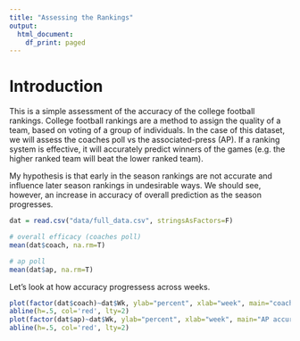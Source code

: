 ```yaml
---
title: "Assessing the Rankings"
output:
  html_document:
    df_print: paged
---
```


# Introduction
This is a simple assessment of the accuracy of the college football rankings. College football rankings are a method to assign the quality of a team, based on voting of a group of individuals. In the case of this dataset, we will assess the coaches poll vs the associated-press (AP). If a ranking system is effective, it will accurately predict winners of the games (e.g. the higher ranked team will beat the lower ranked team). 

My hypothesis is that early in the season rankings are not accurate and influence later season rankings in undesirable ways. We should see, however, an increase in accuracy of overall prediction as the season progresses. 

```r
dat = read.csv("data/full_data.csv", stringsAsFactors=F)

# overall efficacy (coaches poll)
mean(dat$coach, na.rm=T)

# ap poll
mean(dat$ap, na.rm=T)

```


Let's look at how accuracy progressess across weeks.

```r
plot(factor(dat$coach)~dat$Wk, ylab="percent", xlab="week", main="coaches poll accuracy across season")
abline(h=.5, col='red', lty=2)
plot(factor(dat$ap)~dat$Wk, ylab="percent", xlab="week", main="AP accuracy across season")
abline(h=.5, col='red', lty=2)

```

